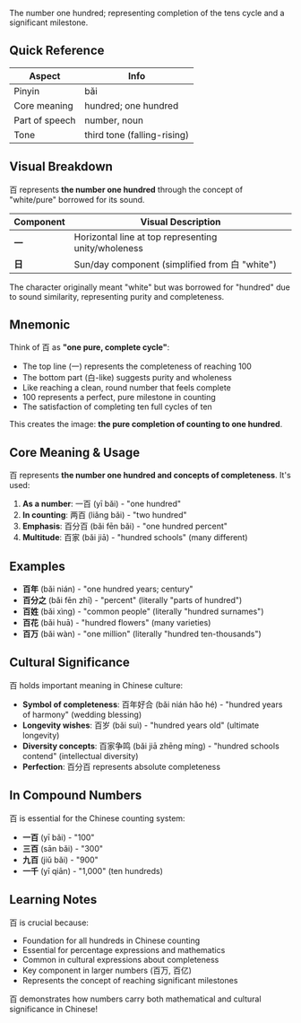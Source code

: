 The number one hundred; representing completion of the tens cycle and a significant milestone.

## Quick Reference

| Aspect         | Info                        |
| -------------- | --------------------------- |
| Pinyin         | bǎi                         |
| Core meaning   | hundred; one hundred        |
| Part of speech | number, noun                |
| Tone           | third tone (falling-rising) |

## Visual Breakdown

百 represents **the number one hundred** through the concept of "white/pure" borrowed for its sound.

| Component | Visual Description                                  |
| --------- | --------------------------------------------------- |
| **一**    | Horizontal line at top representing unity/wholeness |
| **日**    | Sun/day component (simplified from 白 "white")      |

The character originally meant "white" but was borrowed for "hundred" due to sound similarity,
representing purity and completeness.

## Mnemonic

Think of 百 as **"one pure, complete cycle"**:

- The top line (一) represents the completeness of reaching 100
- The bottom part (白-like) suggests purity and wholeness
- Like reaching a clean, round number that feels complete
- 100 represents a perfect, pure milestone in counting
- The satisfaction of completing ten full cycles of ten

This creates the image: **the pure completion of counting to one hundred**.

## Core Meaning & Usage

百 represents **the number one hundred and concepts of completeness**. It's used:

1. **As a number**: 一百 (yī bǎi) - "one hundred"
2. **In counting**: 两百 (liǎng bǎi) - "two hundred"
3. **Emphasis**: 百分百 (bǎi fēn bǎi) - "one hundred percent"
4. **Multitude**: 百家 (bǎi jiā) - "hundred schools" (many different)

## Examples

- **百年** (bǎi nián) - "one hundred years; century"
- **百分之** (bǎi fēn zhī) - "percent" (literally "parts of hundred")
- **百姓** (bǎi xìng) - "common people" (literally "hundred surnames")
- **百花** (bǎi huā) - "hundred flowers" (many varieties)
- **百万** (bǎi wàn) - "one million" (literally "hundred ten-thousands")

## Cultural Significance

百 holds important meaning in Chinese culture:

- **Symbol of completeness**: 百年好合 (bǎi nián hǎo hé) - "hundred years of harmony" (wedding
  blessing)
- **Longevity wishes**: 百岁 (bǎi suì) - "hundred years old" (ultimate longevity)
- **Diversity concepts**: 百家争鸣 (bǎi jiā zhēng míng) - "hundred schools contend" (intellectual
  diversity)
- **Perfection**: 百分百 represents absolute completeness

## In Compound Numbers

百 is essential for the Chinese counting system:

- **一百** (yī bǎi) - "100"
- **三百** (sān bǎi) - "300"
- **九百** (jiǔ bǎi) - "900"
- **一千** (yī qiān) - "1,000" (ten hundreds)

## Learning Notes

百 is crucial because:

- Foundation for all hundreds in Chinese counting
- Essential for percentage expressions and mathematics
- Common in cultural expressions about completeness
- Key component in larger numbers (百万, 百亿)
- Represents the concept of reaching significant milestones

百 demonstrates how numbers carry both mathematical and cultural significance in Chinese!
